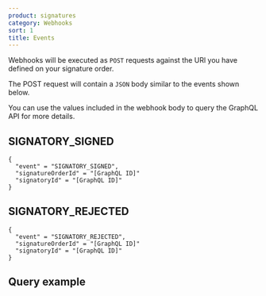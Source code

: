 ```yaml
---
product: signatures
category: Webhooks
sort: 1
title: Events
---
```



Webhooks will be executed as `POST` requests against the URl you have defined on your signature order.

The POST request will contain a `JSON` body similar to the events shown below.

You can use the values included in the webhook body to query the GraphQL API for more details.

## SIGNATORY_SIGNED

```
{
  "event" = "SIGNATORY_SIGNED",
  "signatureOrderId" = "[GraphQL ID]"
  "signatoryId" = "[GraphQL ID]"
}
```

## SIGNATORY_REJECTED

```
{
  "event" = "SIGNATORY_REJECTED",
  "signatureOrderId" = "[GraphQL ID]"
  "signatoryId" = "[GraphQL ID]"
}
```

## Query example


<CodeBlock text={signatoryWebhookExample.query.trim()} />